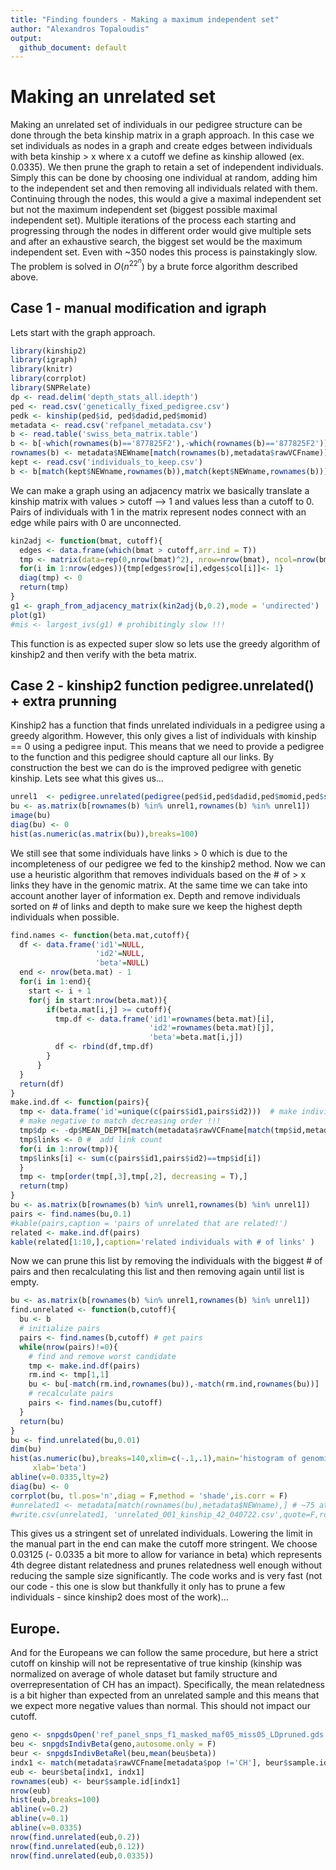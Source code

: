 ---
title: "Finding founders - Making a maximum independent set"
author: "Alexandros Topaloudis"
output:
  github_document: default
---

# Making an unrelated set  

Making an unrelated set of individuals in our pedigree structure can be done  through the beta kinship matrix in a graph approach. In this case we set individuals as nodes in a graph and create edges between individuals with beta kinship > x where x a cutoff we define as kinship allowed (ex. 0.0335). We then prune the graph to retain a set of independent individuals. Simply this can be done by choosing one individual at random, adding him to the independent set and then removing all individuals related with them. Continuing through the nodes, this would a give a maximal independent set but not the maximum independent set (biggest possible maximal independent set). Multiple iterations of the process each starting and progressing through the nodes in different order would give multiple sets and after an exhaustive search, the biggest set would be the maximum independent set. Even with ~350 nodes this process is painstakingly slow. The problem is solved in $O(n^22^n)$ by a brute force algorithm described above.  

## Case 1  - manual modification and igraph   

Lets start with the graph approach.   

```{r packages and files, message=F}
library(kinship2)
library(igraph)
library(knitr)
library(corrplot)
library(SNPRelate)
dp <- read.delim('depth_stats_all.idepth')
ped <- read.csv('genetically_fixed_pedigree.csv')
pedk <- kinship(ped$id, ped$dadid,ped$momid)
metadata <- read.csv('refpanel_metadata.csv')
b <- read.table('swiss_beta_matrix.table')
b <- b[-which(rownames(b)=='877825F2'),-which(rownames(b)=='877825F2')]
rownames(b) <- metadata$NEWname[match(rownames(b),metadata$rawVCFname)]
kept <- read.csv('individuals_to_keep.csv')
b <- b[match(kept$NEWname,rownames(b)),match(kept$NEWname,rownames(b))]
```


 We can make a graph using an adjacency matrix we basically translate a kinship matrix with values > cutoff --> 1 and values less than a cutoff to 0. Pairs of individuals with 1 in the matrix represent nodes connect with an edge while pairs with 0 are unconnected.   

```{r make a graph, warning=F}
kin2adj <- function(bmat, cutoff){
  edges <- data.frame(which(bmat > cutoff,arr.ind = T))
  tmp <- matrix(data=rep(0,nrow(bmat)^2), nrow=nrow(bmat), ncol=nrow(bmat))
  for(i in 1:nrow(edges)){tmp[edges$row[i],edges$col[i]]<- 1}
  diag(tmp) <- 0
  return(tmp)
}
g1 <- graph_from_adjacency_matrix(kin2adj(b,0.2),mode = 'undirected')
plot(g1)
#mis <- largest_ivs(g1) # prohibitingly slow !!!
```   
This function is as expected super slow so lets use the greedy algorithm of kinship2 and then verify with the beta matrix.   

## Case 2  - kinship2 function pedigree.unrelated() + extra prunning

Kinship2 has a function that finds unrelated individuals in a pedigree using a greedy algorithm. However, this only gives a list of individuals with kinship == 0 using a pedigree input. This means that we need to provide a pedigree to the function and this pedigree should capture all our links. By construction the best we can do is the improved pedigree with genetic kinship. Lets see what this gives us...  

```{r pedigree unrelated}
unrel1  <- pedigree.unrelated(pedigree(ped$id,ped$dadid,ped$momid,ped$sex),avail=ped$seq)
bu <- as.matrix(b[rownames(b) %in% unrel1,rownames(b) %in% unrel1])
image(bu)
diag(bu) <- 0
hist(as.numeric(as.matrix(bu)),breaks=100) 
```   

We still see that some individuals have links > 0 which is due to the incompleteness of our pedigree we fed to the kinship2 method. Now we can use a heuristic algorithm that removes individuals based on the # of > x  links they have in the genomic matrix. At the same time we can take into account another layer of information ex.  Depth and remove individuals sorted on # of links and depth to make sure we keep the highest depth individuals when possible.   

```{r prune unrelated}
find.names <- function(beta.mat,cutoff){
  df <- data.frame('id1'=NULL,
                   'id2'=NULL,
                   'beta'=NULL)
  end <- nrow(beta.mat) - 1
  for(i in 1:end){
    start <- i + 1
    for(j in start:nrow(beta.mat)){
        if(beta.mat[i,j] >= cutoff){
          tmp.df <- data.frame('id1'=rownames(beta.mat)[i],
                               'id2'=rownames(beta.mat)[j],
                               'beta'=beta.mat[i,j])
          df <- rbind(df,tmp.df)
        }
      }
  }
  return(df)
}
make.ind.df <- function(pairs){
  tmp <- data.frame('id'=unique(c(pairs$id1,pairs$id2)))  # make individual df
  # make negative to match decreasing order !!!
  tmp$dp <- -dp$MEAN_DEPTH[match(metadata$rawVCFname[match(tmp$id,metadata$NEWname)],dp$INDV)] # add dp
  tmp$links <- 0 #  add link count
  for(i in 1:nrow(tmp)){
  tmp$links[i] <- sum(c(pairs$id1,pairs$id2)==tmp$id[i])
  }
  tmp <- tmp[order(tmp[,3],tmp[,2], decreasing = T),]
  return(tmp)
}
bu <- as.matrix(b[rownames(b) %in% unrel1,rownames(b) %in% unrel1])
pairs <- find.names(bu,0.1) 
#kable(pairs,caption = 'pairs of unrelated that are related!') 
related <- make.ind.df(pairs)
kable(related[1:10,],caption='related individuals with # of links' )
```  

Now we can prune this list by removing the individuals with the biggest # of pairs and then recalculating this list and then removing again until list is empty.   

```{r sequential removal, fig.show='hold'}
bu <- as.matrix(b[rownames(b) %in% unrel1,rownames(b) %in% unrel1])
find.unrelated <- function(b,cutoff){
  bu <- b
  # initialize pairs   
  pairs <- find.names(b,cutoff) # get pairs 
  while(nrow(pairs)!=0){
    # find and remove worst candidate
    tmp <- make.ind.df(pairs)
    rm.ind <- tmp[1,1]
    bu <- bu[-match(rm.ind,rownames(bu)),-match(rm.ind,rownames(bu))]
    # recalculate pairs
    pairs <- find.names(bu,cutoff)
  }
  return(bu)
}
bu <- find.unrelated(bu,0.01)
dim(bu)
hist(as.numeric(bu),breaks=140,xlim=c(-.1,.1),main='histogram of genomic kinship of unrelated samples',
     xlab='beta')
abline(v=0.0335,lty=2)
diag(bu) <- 0
corrplot(bu, tl.pos='n',diag = F,method = 'shade',is.corr = F)
#unrelated1 <- metadata[match(rownames(bu),metadata$NEWname),] # ~75 at 0.0335
#write.csv(unrelated1, 'unrelated_001_kinship_42_040722.csv',quote=F,row.names = F)
```  


This gives us a stringent set of unrelated individuals. Lowering the limit in the manual part in the end can make the cutoff more stringent. We choose 0.03125 (- 0.0335 a bit more to allow for variance in beta) which represents 4th degree distant relatedness and prunes relatedness well enough without reducing the sample size significantly. 
The code works and is very fast (not our code - this one is slow but thankfully it only has to prune a few individuals - since kinship2 does most of the work)...   

## Europe.  

And for the Europeans we can follow the same procedure, but here a strict cutoff on kinship will not be representative of true kinship (kinship was normalized on average of whole dataset but family structure and overrepresentation of CH has an impact). Specifically, the mean relatedness is a bit higher than expected from an unrelated sample and this means that we expect more negative values than normal. This should not impact our cutoff.

```{r europeans unrelated,fig.show='hold'}
geno <- snpgdsOpen('ref_panel_snps_f1_masked_maf05_miss05_LDpruned.gds')
beu <- snpgdsIndivBeta(geno,autosome.only = F)
beur <- snpgdsIndivBetaRel(beu,mean(beu$beta))
indx1 <- match(metadata$rawVCFname[metadata$pop !='CH'], beur$sample.id)
eub <- beur$beta[indx1, indx1]
rownames(eub) <- beur$sample.id[indx1]
nrow(eub)
hist(eub,breaks=100)
abline(v=0.2)
abline(v=0.1)
abline(v=0.0335)
nrow(find.unrelated(eub,0.2))
nrow(find.unrelated(eub,0.12))
nrow(find.unrelated(eub,0.0335))
```